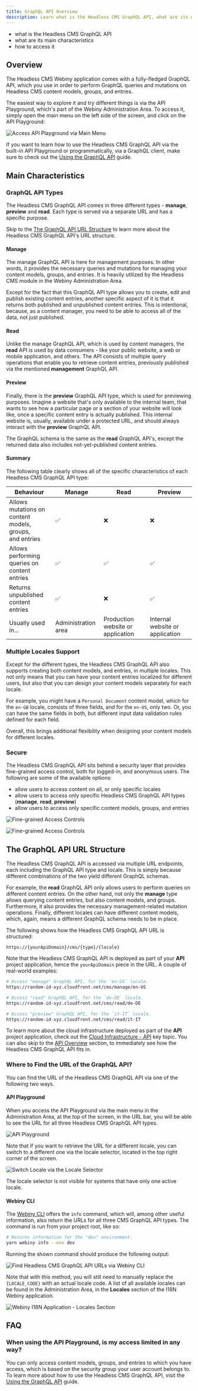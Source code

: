 ```yaml
---
title: GraphQL API Overview
description: Learn what is the Headless CMS GraphQL API, what are its main characteristics, and how to access it.
---
```



<Alert type="success" title="What you'll learn">

- what is the Headless CMS GraphQL API
- what are its main characteristics
- how to access it

</Alert>

## Overview

The Headless CMS Webiny application comes with a fully-fledged GraphQL API, which you use in order to perform GraphQL queries and mutations on Headless CMS content models, groups, and entries.

The easiest way to explore it and try different things is via the API Playground, which's part of the Webiny Administration Area. To access it, simply open the main menu on the left side of the screen, and click on the API Playground:

![Access API Playground via Main Menu](./assets/graphql-api/api_playground_from_main_menu.png)

<Alert type="info">

If you want to learn how to use the Headless CMS GraphQL API via the built-in API Playground or
programmatically, via a GraphQL client, make sure to check out the [Using the GraphQL
API](./using-graphql-api) guide.

</Alert>

## Main Characteristics

### GraphQL API Types

The Headless CMS GraphQL API comes in three different types - **manage**, **preview** and **read**. Each type is served via a separate URL and has a specific purpose.

<Alert type="info">

Skip to the [The GraphQL API URL
Structure](#the-graph-ql-api-url-structure)
to learn more about the Headless CMS GraphQL API's URL structure.

</Alert>

#### Manage

The manage GraphQL API is here for management purposes. In other words, it provides the necessary queries and mutations for managing your content models, groups, and entries. It is heavily utilized by the Headless CMS module in the Webiny Administration Area.

Except for the fact that this GraphQL API type allows you to create, edit and publish existing content entries, another specific aspect of it is that it returns both published and unpublished content entries. This is intentional, because, as a content manager, you need to be able to access all of the data, not just published.

#### Read

Unlike the manage GraphQL API, which is used by content managers, the **read** API is used by data consumers - like your public website, a web or mobile application, and others. The API consists of multiple query operations that enable you to retrieve content entries, previously published via the mentioned **management** GraphQL API.

#### Preview

Finally, there is the **preview** GraphQL API type, which is used for previewing purposes. Imagine a website that's only available to the internal team, that wants to see how a particular page or a section of your website will look like, once a specific content entry is actually published. This internal website is, usually, available under a protected URL, and should always interact with the **preview** GraphQL API.

The GraphQL schema is the same as the **read** GraphQL API's, except the returned data also includes not-yet-published content entries.

#### Summary

The following table clearly shows all of the specific characteristics of each Headless CMS GraphQL API type:

| Behaviour                                                         | Manage              | Read                              | Preview                         |
| ----------------------------------------------------------------- | ------------------- | --------------------------------- | ------------------------------- |
| Allows mutations on <br/>content models, groups,<br/> and entries | ✅                  | ❌                                | ❌                              |
| Allows performing <br/>queries on content entries                 | ✅                  | ✅                                | ✅                              |
| Returns unpublished<br/>content entries                           | ✅                  | ❌                                | ✅                              |
| Usually used in...                                                | Administration area | Production website or application | Internal website or application |

### Multiple Locales Support

Except for the different types, the Headless CMS GraphQL API also supports creating both content models, and entries, in multiple locales. This not only means that you can have your content entries localized for different users, but also that you can design your content models separately for each locale.

For example, you might have a `Personal Document` content model, which for the `en-GB` locale, consists of three fields, and for the `en-US`, only two. Or, you can have the same fields in both, but different input data validation rules defined for each field.

Overall, this brings additional flexibility when designing your content models for different locales.

### Secure

The Headless CMS GraphQL API sits behind a security layer that provides fine-grained access control, both for logged-in, and anonymous users. The following are some of the available options:

- allow users to access content on all, or only specific locales
- allow users to access only specific Headless CMS GraphQL API types (**manage**, **read**, **preview**)
- allow users to access only specific content models, groups, and entries

![Fine-grained Access Controls](./assets/graphql-api/security-cms-form-1.png)

![Fine-grained Access Controls](./assets/graphql-api/security-cms-form-2.png)

## The GraphQL API URL Structure

The Headless CMS GraphQL API is accessed via multiple URL endpoints, each including the GraphQL API type and locale. This is simply because different combinations of the two yield different GraphQL schemas.

For example, the **read** GraphQL API only allows users to perform queries on different content entries. On the other hand, not only the **manage** type allows querying content entries, but also content models, and groups. Furthermore, it also provides the necessary management-related mutation operations. Finally, different locales can have different content models, which, again, means a different GraphQL schema needs to be in place.

The following shows how the Headless CMS GraphQL API URL is structured:

```
https://{yourApiDomain}/cms/{type}/{locale}
```

Note that the Headless CMS GraphQL API is deployed as part of your **API** project application, hence the `yourApiDomain` piece in the URL. A couple of real-world examples:

```bash
# Access "manage" GraphQL API, for the `en-US` locale.
https://random-id-xyz.cloudfront.net/cms/manage/en-US

# Access "read" GraphQL API, for the `de-DE` locale.
https://random-id-xyz.cloudfront.net/cms/read/de-DE

# Access "preview" GraphQL API, for the `it-IT` locale.
https://random-id-xyz.cloudfront.net/cms/read/it-IT
```

<Alert type="info">

To learn more about the cloud infrastructure deployed as part of the **API** project application,
check out the [Cloud Infrastructure - API](../../architecture/api/introduction)
key topic. You can also skip to the [API
Overview](../../architecture/api/overview#6-headless-cms) section, to
immediately see how the Headless CMS GraphQL API fits in.

</Alert>

### Where to Find the URL of the GraphQL API?

You can find the URL of the Headless CMS GraphQL API via one of the following two ways.

#### API Playground

When you access the API Playground via the main menu in the Administration Area, at the top of the screen, in the URL bar, you will be able to see the URL for all three Headless CMS GraphQL API types.

![API Playground](./assets/graphql-api/api-playground.png)

Note that if you want to retrieve the URL for a different locale, you can switch to a different one via the locale selector, located in the top right corner of the screen.

![Switch Locale via the Locale Selector](./assets/graphql-api/api-playground-switch-locale.png)

<Alert type="info">

The locale selector is not visible for systems that have only one active locale.

</Alert>

#### Webiny CLI

The [Webiny CLI](../../core-development-concepts/basics/webiny-cli) offers the `info` command, which will, among other useful information, also return the URLs for all three CMS GraphQL API types. The command is run from your project root, like so:

```bash
# Returns information for the "dev" environment.
yarn webiny info --env dev
```

Running the shown command should produce the following output:

![Find Headless CMS GraphQL API URLs via Webiny CLI](./assets/graphql-api/api-url-webiny-cli.png)

Note that with this method, you will still need to manually replace the `{LOCALE_CODE}` with an actual locale code. A list of all available locales can be found in the Administration Area, in the **Locales** section of the I18N Webiny application.

![Webiny I18N Application - Locales Section](./assets/graphql-api/i18n-locales-section.png)

## FAQ

### When using the API Playground, is my access limited in any way?

You can only access content models, groups, and entries to which you have access, which is based on the security group your user account belongs to. To learn more about how to use the Headless CMS GraphQL API, visit the [Using the GraphQL API](./using-graphql-api) guide.

